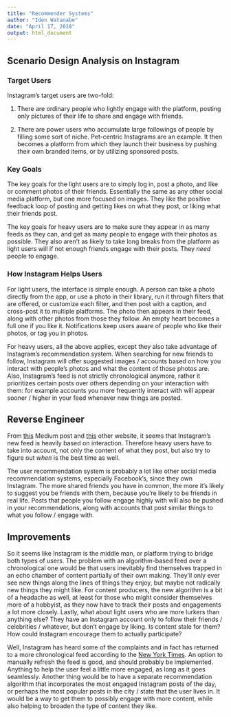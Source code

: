 ```yaml
---
title: "Recommender Systems"
author: "Iden Watanabe"
date: "April 17, 2018"
output: html_document
---
```


## Scenario Design Analysis on Instagram

### Target Users

Instagram's target users are two-fold:

  1) There are ordinary people who lightly engage with the platform, posting only pictures of their life to share and engage with friends.
  
  2) There are power users who accumulate large followings of people by filling some sort of niche.  Pet-centric Instagrams are an example.  It then becomes a platform from which they launch their business by pushing their own branded items, or by utilizing sponsored posts.


### Key Goals

The key goals for the light users are to simply log in, post a photo, and like or comment photos of their friends.  Essentially the same as any other social media platform, but one more focused on images.  They like the positive feedback loop of posting and getting likes on what they post, or liking what their friends post.

The key goals for heavy users are to make sure they appear in as many feeds as they can, and get as many people to engage with their photos as possible.  They also aren't as likely to take long breaks from the platform as light users will if not enough friends engage with their posts.  They *need* people to engage.

### How Instagram Helps Users

For light users, the interface is simple enough.  A person can take a photo directly from the app, or use a photo in their library, run it through filters that are offered, or customize each filter, and then post with a caption, and cross-post it to multiple platforms.  The photo then appears in their feed, along with other photos from those they follow.  An empty heart becomes a full one if you like it.  Notifications keep users aware of people who like their photos, or tag you in photos.

For heavy users, all the above applies, except they also take advantage of Instagram's recommendation system.  When searching for new friends to follow, Instagram will offer suggested images / accounts based on how you interact with people's photos and what the content of those photos are.  Also, Instagram's feed is not strictly chronological anymore, rather it prioritizes certain posts over others depending on your interaction with them: for example accounts you more frequently interact with will appear sooner / higher in your feed whenever new things are posted.

## Reverse Engineer

From [this](https://medium.com/the-mission/how-the-instagram-algorithm-works-and-what-you-can-do-about-it-cca28d0b2b0b) Medium post and [this](https://www.nytimes.com/2018/03/22/technology/instagram-algorithm-change.html) other website, it seems that Instagram's new feed is heavily based on interaction.  Therefore heavy users have to take into account, not only the content of what they post, but also try to figure out *when* is the best time as well.

The user recommendation system is probably a lot like other social media recommendation systems, especially Facebook's, since they own Instagram.  The more shared friends you have in common, the more it's likely to suggest you be friends with them, because you're likely to be friends in real life.  Posts that people you follow engage highly with will also be pushed in your recommendations, along with accounts that post similar things to what you follow / engage with.

## Improvements

So it seems like Instagram is the middle man, or platform trying to bridge both types of users.  The problem with an algorithm-based feed over a chronological one would be that users inevitably find themselves trapped in an echo chamber of content partially of their own making.  They'll only ever see new things along the lines of things they enjoy, but maybe not radically new things they might like.  For content producers, the new algorithm is a bit of a headache as well, at least for those who might consider themselves more of a hobbyist, as they now have to track their posts and engagements a lot more closely.  Lastly, what about light users who are more lurkers than anything else?  They have an Instagram account only to follow their friends / celebrities / whatever, but don't engage by liking.  Is content stale for them?  How could Instagram encourage them to actually participate?

Well, Instagram has heard some of the complaints and in fact has returned to a more chronological feed according to the [New York Times](https://www.nytimes.com/2018/03/22/technology/instagram-algorithm-change.html).  An option to manually refresh the feed is good, and should probably be implemented.  Anything to help the user feel a little more engaged, as long as it goes seamlessly.  Another thing would be to have a separate recommendation algorithm that incorporates the most engaged Instagram posts of the day, or perhaps the most popular posts in the city / state that the user lives in.  It would be a way to get them to possibly engage with more content, while also helping to broaden the type of content they like.
